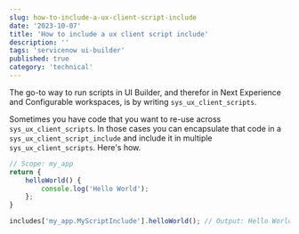 ```yaml
---
slug: how-to-include-a-ux-client-script-include
date: '2023-10-07'
title: 'How to include a ux client script include'
description: ''
tags: 'servicenow ui-builder'
published: true
category: 'technical'
---
```


The go-to way to run scripts in UI Builder, and therefor in Next Experience and Configurable workspaces, is by writing `sys_ux_client_scripts`.

Sometimes you have code that you want to re-use across `sys_ux_client_scripts`. In those cases you can encapsulate that code in a `sys_ux_client_script_include` and include it in multiple `sys_ux_client_scripts`. Here's how.

```js filename="sys_ux_client_script_include"
// Scope: my_app
return {
    helloWorld() {
        console.log('Hello World');
    };
}
```

```js filename="sys_ux_client_script"
includes['my_app.MyScriptInclude'].helloWorld(); // Output: Hello World
```